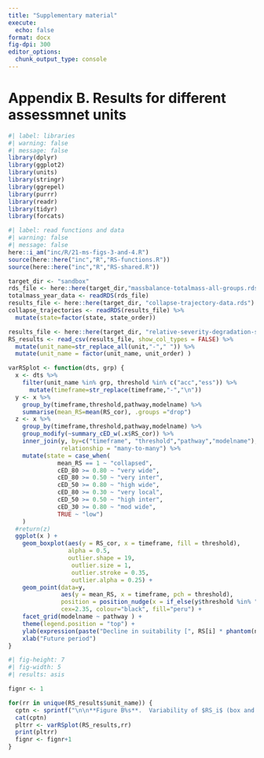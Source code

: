 ```yaml
---
title: "Supplementary material"
execute:
  echo: false
format: docx
fig-dpi: 300
editor_options: 
  chunk_output_type: console
---
```



# Appendix B. Results for different assessmnet units


```r
#| label: libraries
#| warning: false
#| message: false
library(dplyr)
library(ggplot2)
library(units)
library(stringr)
library(ggrepel)
library(purrr)
library(readr)
library(tidyr)
library(forcats)

```


```r
#| label: read functions and data
#| warning: false
#| message: false
here::i_am("inc/R/21-ms-figs-3-and-4.R")
source(here::here("inc","R","RS-functions.R"))
source(here::here("inc","R","RS-shared.R"))

target_dir <- "sandbox"
rds_file <- here::here(target_dir,"massbalance-totalmass-all-groups.rds")
totalmass_year_data <- readRDS(rds_file)
results_file <- here::here(target_dir, "collapse-trajectory-data.rds")
collapse_trajectories <- readRDS(results_file) %>%
  mutate(state=factor(state, state_order))
```


```r

results_file <- here::here(target_dir, "relative-severity-degradation-suitability-all-tropical-glaciers.csv")
RS_results <- read_csv(results_file, show_col_types = FALSE) %>%
  mutate(unit_name=str_replace_all(unit,"-"," ")) %>%
  mutate(unit_name = factor(unit_name, unit_order) )

varRSplot <- function(dts, grp) {
  x <- dts %>%
    filter(unit_name %in% grp, threshold %in% c("acc","ess")) %>%
      mutate(timeframe=str_replace(timeframe,"-","\n"))
  y <- x %>%
    group_by(timeframe,threshold,pathway,modelname) %>%
    summarise(mean_RS=mean(RS_cor), .groups ="drop")
  z <- x %>% 
    group_by(timeframe,threshold,pathway,modelname) %>%
    group_modify(~summary_cED_w(.x$RS_cor)) %>%
    inner_join(y, by=c("timeframe", "threshold","pathway","modelname"), 
               relationship = "many-to-many") %>%
    mutate(state = case_when(
              mean_RS == 1 ~ "collapsed",
              cED_80 >= 0.80 ~ "very wide",
              cED_80 >= 0.50 ~ "very inter",
              cED_50 >= 0.80 ~ "high wide",
              cED_80 >= 0.30 ~ "very local",
              cED_50 >= 0.50 ~ "high inter",
              cED_30 >= 0.80 ~ "mod wide",
              TRUE ~ "low")
    )
  #return(z)
  ggplot(x ) +
    geom_boxplot(aes(y = RS_cor, x = timeframe, fill = threshold),
                 alpha = 0.5,
                 outlier.shape = 19,
                  outlier.size = 1,
                  outlier.stroke = 0.35,
                  outlier.alpha = 0.25) +
    geom_point(data=y, 
               aes(y = mean_RS, x = timeframe, pch = threshold),
               position = position_nudge(x = if_else(y$threshold %in% "acc",-0.2,0.2)),
               cex=2.35, colour="black", fill="peru") +
    facet_grid(modelname ~ pathway ) +
    theme(legend.position = "top") +
    ylab(expression(paste("Decline in suitability [", RS[i] * phantom(n) * textstyle(or) * phantom(n) * bar(RS),"]"))) +
    xlab("Future period") 
}


```

```r
#| fig-height: 7
#| fig-width: 5
#| results: asis

fignr <- 1

for(rr in unique(RS_results$unit_name)) {
  cptn <- sprintf("\n\n**Figure B%s**.  Variability of $RS_i$ (box and whisker plot) and average RS (solid symbols) based on the decline in bioclimatic suitability for the assessment unit of %s.\n\n", fignr, rr)
  cat(cptn)
  pltrr <- varRSplot(RS_results,rr)
  print(pltrr)
  fignr <- fignr+1
}
```

